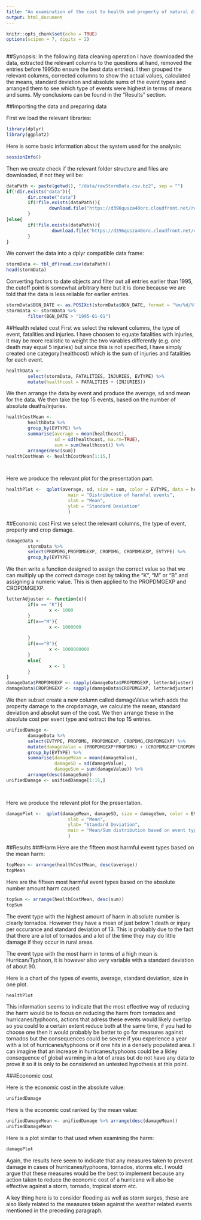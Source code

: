 ```yaml
---
title: "An examination of the cost to health and property of natural disasters"
output: html_document
---
```


```r
knitr::opts_chunk$set(echo = TRUE)
options(scipen = 7, digits = 2)
 
```

##Synopsis:
In the following data cleaning operation I have downloaded the data, extracted the relevant columns to the questions at hand, removed the entries before 1995(to ensure the best data entries). I then grouped the relevant columns, corrected columns to show the actual values, calculated the means, standard deviation and absolute sums of the event types and arranged them to see which type of events were highest in terms of means and sums. My conclusions can be found in the "Results" section.

##Importing the data and preparing data

First we load the relevant libraries:

```r
library(dplyr)
library(ggplot2)
```

Here is some basic information about the system used for the analysis:
```r
sessionInfo()
```

Then we create check if the relevant folder structure and files are downloaded, if not they will be:
```r
dataPath <- paste(getwd(), "/data/rawStormData.csv.bz2", sep = "")
if(!dir.exists("data")){
        dir.create("data")
        if(!file.exists(dataPath)){
                download.file("https://d396qusza40orc.cloudfront.net/repdata%2Fdata%2FStormData.csv.bz2", dataPath, method="curl")
        }
}else{
        if(!file.exists(dataPath)){
                 download.file("https://d396qusza40orc.cloudfront.net/repdata%2Fdata%2FStormData.csv.bz2", dataPath, method="curl")
        }
}
```


We convert the data into a dplyr compatible data frame:
```r
stormData <- tbl_df(read.csv(dataPath))
head(stormData)
```

Converting factors to date objects and filter out all entries earlier than 1995, the cutoff point is somewhat arbitrary here but it is done because we are told that the data is less reliable for earlier entries.
```r
stormData$BGN_DATE <- as.POSIXct(stormData$BGN_DATE, format = "%m/%d/%Y %H:%M:%S")
stormData <- stormData %>%
        filter(BGN_DATE > "1995-01-01")
```

##Health related cost
First we select the relevant columns, the type of event, fatalities and injuries. I have choosen to equate fatalities with injuries, it may be more realistic to weight the two varables differently (e.g. one death may equal 5 injuries) but since this is not specified, I have simply created one category(healthcost) which is the sum of injuries and fatalities for each event.
```r
healthData <-  
        select(stormData, FATALITIES, INJURIES, EVTYPE) %>%
        mutate(healthcost = FATALITIES + (INJURIES)) 

```

We then arrange the data by event and produce the average, sd and mean for the data. We then take the top 15 events, based on the number of absolute deaths/injuries.
```r
healthCostMean <- 
        healthData %>%
        group_by(EVTYPE) %>%
        summarise(average = mean(healthcost),
                  sd = sd(healthcost, na.rm=TRUE),
                  sum = sum(healthcost)) %>%
        arrange(desc(sum))
healthCostMean <- healthCostMean[1:15,]

        

```
 
Here we produce the relevant plot for the presentation part.
```r
healthPlot <-  qplot(average, sd, size = sum, color = EVTYPE, data = healthCostMean,
                       main = "Distribution of harmful events",
                       xlab = "Mean",
                       ylab = "Standard Deviation"
                       )
```

##Economic cost
First we select the relevant columns, the type of event, property and crop damage.
```r
damageData <-  
        stormData %>%
        select(PROPDMG,PROPDMGEXP, CROPDMG, CROPDMGEXP, EVTYPE) %>%
        group_by(EVTYPE)
```

We then write a function designed to assign the correct value so that we can multiply up the correct damage cost by taking the "K", "M" or "B" and assigning a numeric value. This is then applied to the PROPDMGEXP and CROPDMGEXP.
```r
letterAdjuster <- function(x){
        if(x == "K"){
                x <- 1000
        }
        if(x=="M"){
                x <- 1000000
                
        }
        if(x=="B"){
                x <- 1000000000
        }
        else{
                x <- 1
        }
}
damageData$PROPDMGEXP <- sapply(damageData$PROPDMGEXP, letterAdjuster)
damageData$CROPDMGEXP <- sapply(damageData$CROPDMGEXP, letterAdjuster)

```

We then subset create a new column called damageValue which adds the property damage to the cropdamage, we calculate the mean, standard deviation and absolut sum of the cost. We then arrange these in the absolute cost per event type and extract the top 15 entries.
```r
unifiedDamage <- 
        damageData %>%
        select(EVTYPE, PROPDMG, PROPDMGEXP, CROPDMG,CROPDMGEXP) %>%
        mutate(damageValue = (PROPDMGEXP*PROPDMG) + (CROPDMGEXP*CROPDMG)) %>%
        group_by(EVTYPE) %>%
        summarise(damageMean = mean(damageValue),
                  damageSD = sd(damageValue),
                  damageSum = sum(damageValue)) %>%
        arrange(desc(damageSum))
unifiedDamage <- unifiedDamage[1:15,]

        

```

Here we produce the relevant plot for the presentation.
```r
damagePlot <-  qplot(damageMean, damageSD, size = damageSum, color = EVTYPE, data = unifiedDamage,
                       xlab = "Mean",
                       ylab= "Standard Deviation",
                       main = "Mean/Sum distribution based on event types"
                       )
```

##Results
###Harm
Here are the fifteen most harmful event types based on the mean harm:
```r
topMean <- arrange(healthCostMean, desc(average))
topMean
```

Here are the fifteen most harmful event types based on the absolute number amount harm caused:

```r
topSum <- arrange(healthCostMean, desc(sum))
topSum
```

The event type with the highest amount of harm in absolute number is clearly tornados. However they have a mean of just below 1 death or injury per occurance and standard deviation of 13. This is probably due to the fact that there are a lot of tornados and a lot of the time they may do little damage if they occur in rural areas. 

The event type with the most harm in terms of a high mean is Hurrican/Typhoon, it is however also very variable with a standard deviation of about 90. 

Here is a chart of the types of events, average, standard deviation, size in one plot.
```r
healthPlot
```

This information seems to indicate that the most effective way of reducing the harm would be to focus on reducing the harm from tornados and hurricanes/typhoons, actions that adress these events would likely overlap so you could to a certain extent reduce both at the same time, if you had to choose one then it would probably be better to go for measures against tornados but the consequences could be severe if you experience a year with a lot of hurricanes/typhoons or if one hits in a densely populated area. I can imagine that an increase in hurricanes/typhoons could be a likley consequence of global warming in a lot of areas but do not have any data to prove it so it is only to be considered an untested hypothesis at this point.

###Economic cost

Here is the economic cost in the absolute value:
```r
unifiedDamage
```

Here is the economic cost ranked by the mean value:
```r
unifiedDamageMean <- unifiedDamage %>% arrange(desc(damageMean))
unifiedDamageMean
```

Here is a plot similar to that used when examining the harm:
```r
damagePlot
```

Again, the results here seem to indicate that any measures taken to prevent damage in cases of hurricanes/typhoons, tornados, storms etc. I would argue that these measures would be the best to implement because any action taken to reduce the economic cost of a hurricane will also be effective against a storm, tornado, tropical storm etc. 

A key thing here is to consider flooding as well as storm surges, these are also likely related to the measures taken against the weather related events mentioned in the preceding paragraph. 

